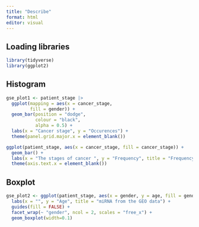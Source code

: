 ```yaml
---
title: "Describe"
format: html
editor: visual
---
```


## Loading libraries

```r
library(tidyverse)
library(ggplot2)
```

## Histogram

```r
gse_plot1 <- patient_stage |>  
  ggplot(mapping = aes(x = cancer_stage,
         fill = gender)) +
  geom_bar(position = "dodge",
           colour = "black",
           alpha = 0.5) +
  labs(x = "Cancer stage", y = "Occurences") +
  theme(panel.grid.major.x = element_blank()) 
```

```r

ggplot(patient_stage, aes(x = cancer_stage, fill = cancer_stage)) +
  geom_bar() +
  labs(x = "The stages of cancer ", y = "Frequency", title = "Frequency of the different states of cancer") +
  theme(axis.text.x = element_blank())
```

## Boxplot

```r
gse_plot2 <- ggplot(patient_stage, aes(x = gender, y = age, fill = gender)) + geom_violin() +
  labs(x = "", y = "Age", title = "miRNA from the GEO data") +
  guides(fill = FALSE) +
  facet_wrap(~ "gender", ncol = 2, scales = "free_x") +
  geom_boxplot(width=0.1)
```
